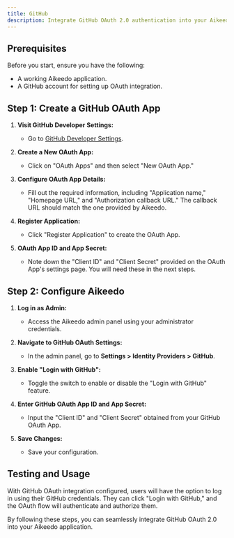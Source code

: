 ```yaml
---
title: GitHub
description: Integrate GitHub OAuth 2.0 authentication into your Aikeedo application to offer users the convenience of "Login with GitHub." This tutorial provides step-by-step guidance on setting up GitHub OAuth integration, obtaining a GitHub OAuth App ID and App Secret, configuring the integration in Aikeedo, and enabling "Login with GitHub."
---
```


## Prerequisites

Before you start, ensure you have the following:

- A working Aikeedo application.
- A GitHub account for setting up OAuth integration.

## Step 1: Create a GitHub OAuth App

1. **Visit GitHub Developer Settings:**

   - Go to [GitHub Developer Settings](https://github.com/settings/developers).

2. **Create a New OAuth App:**

   - Click on "OAuth Apps" and then select "New OAuth App."

3. **Configure OAuth App Details:**

   - Fill out the required information, including "Application name," "Homepage URL," and "Authorization callback URL." The callback URL should match the one provided by Aikeedo.

4. **Register Application:**

   - Click "Register Application" to create the OAuth App.

5. **OAuth App ID and App Secret:**

   - Note down the "Client ID" and "Client Secret" provided on the OAuth App's settings page. You will need these in the next steps.

## Step 2: Configure Aikeedo

1. **Log in as Admin:**

   - Access the Aikeedo admin panel using your administrator credentials.

2. **Navigate to GitHub OAuth Settings:**

   - In the admin panel, go to **Settings > Identity Providers > GitHub**.

3. **Enable "Login with GitHub":**

   - Toggle the switch to enable or disable the "Login with GitHub" feature.

4. **Enter GitHub OAuth App ID and App Secret:**

   - Input the "Client ID" and "Client Secret" obtained from your GitHub OAuth App.

5. **Save Changes:**
   - Save your configuration.

## Testing and Usage

With GitHub OAuth integration configured, users will have the option to log in using their GitHub credentials. They can click "Login with GitHub," and the OAuth flow will authenticate and authorize them.

By following these steps, you can seamlessly integrate GitHub OAuth 2.0 into your Aikeedo application.